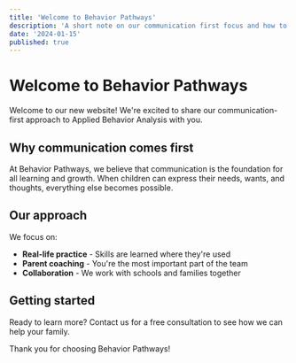 ```yaml
---
title: 'Welcome to Behavior Pathways'
description: 'A short note on our communication first focus and how to get the most from coaching.'
date: '2024-01-15'
published: true
---
```


# Welcome to Behavior Pathways

Welcome to our new website! We're excited to share our communication-first approach to Applied Behavior Analysis with you.

## Why communication comes first

At Behavior Pathways, we believe that communication is the foundation for all learning and growth. When children can express their needs, wants, and thoughts, everything else becomes possible.

## Our approach

We focus on:

- **Real-life practice** - Skills are learned where they're used
- **Parent coaching** - You're the most important part of the team
- **Collaboration** - We work with schools and families together

## Getting started

Ready to learn more? Contact us for a free consultation to see how we can help your family.

Thank you for choosing Behavior Pathways!
